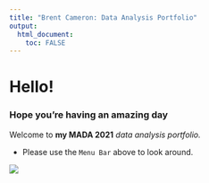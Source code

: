 ```yaml
---
title: "Brent Cameron: Data Analysis Portfolio"
output: 
  html_document:
    toc: FALSE
---
```


# Hello!
### Hope you're having an amazing day

Welcome to **my MADA 2021** _data analysis portfolio._ 

* Please use the `Menu Bar` above to look around.

![](/Users/WWBD/MADA/BrentCameron-MADA-portfolio/Images/Drake.jpg)